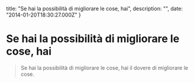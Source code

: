 


  title: "Se hai la possibilità di migliorare le cose, hai",
  description: "",
  date: "2014-01-20T18:30:27.000Z"
}


# Se hai la possibilità di migliorare le cose, hai


<blockquote>
  <p>Se hai la possibilità di migliorare le cose, hai il dovere di migliorare le cose.</p>
  <em></em>
</blockquote>
    
  